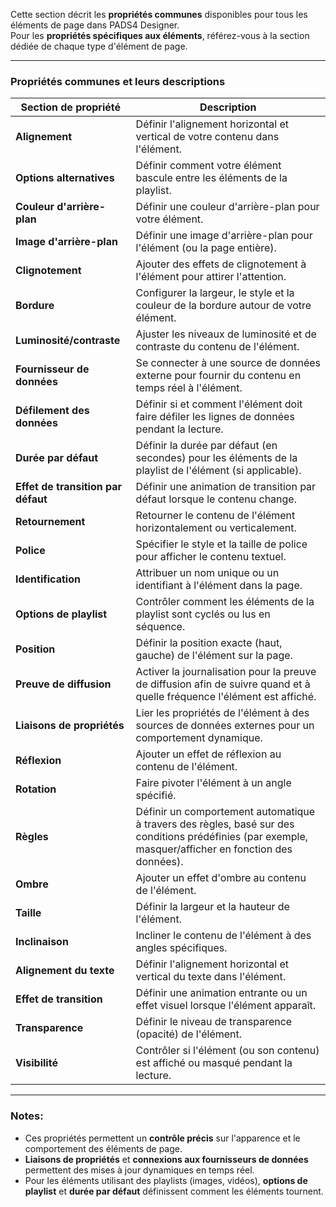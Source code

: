 Cette section décrit les **propriétés communes** disponibles pour tous les éléments de page dans PADS4 Designer.\
Pour les **propriétés spécifiques aux éléments**, référez-vous à la section dédiée de chaque type d'élément de page.

***

### **Propriétés communes et leurs descriptions**

| **Section de propriété**           | **Description**                                                                                                                                        |
| ---------------------------------- | ------------------------------------------------------------------------------------------------------------------------------------------------------ |
| **Alignement**                     | Définir l'alignement horizontal et vertical de votre contenu dans l'élément.                                                                           |
| **Options alternatives**           | Définir comment votre élément bascule entre les éléments de la playlist.                                                                               |
| **Couleur d'arrière-plan**         | Définir une couleur d'arrière-plan pour votre élément.                                                                                                 |
| **Image d'arrière-plan**           | Définir une image d'arrière-plan pour l'élément (ou la page entière).                                                                                  |
| **Clignotement**                   | Ajouter des effets de clignotement à l'élément pour attirer l'attention.                                                                               |
| **Bordure**                        | Configurer la largeur, le style et la couleur de la bordure autour de votre élément.                                                                   |
| **Luminosité/contraste**           | Ajuster les niveaux de luminosité et de contraste du contenu de l'élément.                                                                             |
| **Fournisseur de données**         | Se connecter à une source de données externe pour fournir du contenu en temps réel à l'élément.                                                        |
| **Défilement des données**         | Définir si et comment l'élément doit faire défiler les lignes de données pendant la lecture.                                                           |
| **Durée par défaut**               | Définir la durée par défaut (en secondes) pour les éléments de la playlist de l'élément (si applicable).                                               |
| **Effet de transition par défaut** | Définir une animation de transition par défaut lorsque le contenu change.                                                                              |
| **Retournement**                   | Retourner le contenu de l'élément horizontalement ou verticalement.                                                                                    |
| **Police**                         | Spécifier le style et la taille de police pour afficher le contenu textuel.                                                                            |
| **Identification**                 | Attribuer un nom unique ou un identifiant à l'élément dans la page.                                                                                    |
| **Options de playlist**            | Contrôler comment les éléments de la playlist sont cyclés ou lus en séquence.                                                                          |
| **Position**                       | Définir la position exacte (haut, gauche) de l'élément sur la page.                                                                                    |
| **Preuve de diffusion**            | Activer la journalisation pour la preuve de diffusion afin de suivre quand et à quelle fréquence l'élément est affiché.                                |
| **Liaisons de propriétés**         | Lier les propriétés de l'élément à des sources de données externes pour un comportement dynamique.                                                     |
| **Réflexion**                      | Ajouter un effet de réflexion au contenu de l'élément.                                                                                                 |
| **Rotation**                       | Faire pivoter l'élément à un angle spécifié.                                                                                                           |
| **Règles**                         | Définir un comportement automatique à travers des règles, basé sur des conditions prédéfinies (par exemple, masquer/afficher en fonction des données). |
| **Ombre**                          | Ajouter un effet d'ombre au contenu de l'élément.                                                                                                      |
| **Taille**                         | Définir la largeur et la hauteur de l'élément.                                                                                                         |
| **Inclinaison**                    | Incliner le contenu de l'élément à des angles spécifiques.                                                                                             |
| **Alignement du texte**            | Définir l'alignement horizontal et vertical du texte dans l'élément.                                                                                   |
| **Effet de transition**            | Définir une animation entrante ou un effet visuel lorsque l'élément apparaît.                                                                          |
| **Transparence**                   | Définir le niveau de transparence (opacité) de l'élément.                                                                                              |
| **Visibilité**                     | Contrôler si l'élément (ou son contenu) est affiché ou masqué pendant la lecture.                                                                      |

***

### **Notes:**

* Ces propriétés permettent un **contrôle précis** sur l'apparence et le comportement des éléments de page.
* **Liaisons de propriétés** et **connexions aux fournisseurs de données** permettent des mises à jour dynamiques en temps réel.
* Pour les éléments utilisant des playlists (images, vidéos), **options de playlist** et **durée par défaut** définissent comment les éléments tournent.
